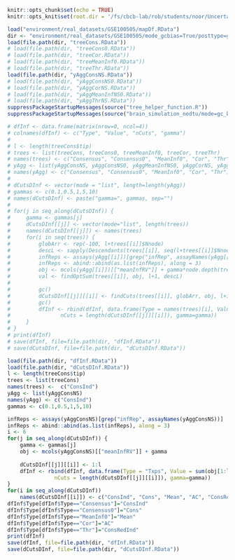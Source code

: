 ```r
knitr::opts_chunk$set(echo = TRUE)
knitr::opts_knit$set(root.dir = '/fs/cbcb-lab/rob/students/noor/Uncertainity/treeTerminusScripts')
```

```r
load("environment/real_datasets/GSE100505/mapDf.RData")
dir <- "environment/real_datasets/GSE100505/mode_gcbias=True/posttype=gibbs_npost=100_tf=100/comp_trees" 
load(file.path(dir, "treeCons.RData"))
# load(file.path(dir, "treeCons0.RData"))
# load(file.path(dir, "treeCor.RData"))
# load(file.path(dir, "treeMeanInf0.RData"))
# load(file.path(dir, "treeThr.RData"))
load(file.path(dir, "yAggConsNS.RData"))
# load(file.path(dir, "yAggConsNS0.RData"))
# load(file.path(dir, "yAggCorNS.RData"))
# load(file.path(dir, "yAggMeanInfNS0.RData"))
# load(file.path(dir, "yAggThrNS.RData"))
suppressPackageStartupMessages(source("tree_helper_function.R"))
suppressPackageStartupMessages(source("brain_simulation_nodtu/mode=gc_bias/post_type=gibbs_nrep=100_tf=100/tree_analysis/tree_filter.R"))

```

```r
# dfInf <- data.frame(matrix(nrow=0, ncol=4))
# colnames(dfInf) <- c("Type", "Value", "nCuts", "gamma")
# 
# l <- length(treeCons$tip)
# trees <- list(treeCons, treeCons0, treeMeanInf0, treeCor, treeThr)
# names(trees) <- c("Consensus", "Consensus0", "MeanInf0", "Cor", "Thr")
# yAgg <- list(yAggConsNS, yAggConsNS0, yAggMeanInfNS0, yAggCorNS, yAggThrNS)
# names(yAgg) <- c("Consensus", "Consensus0", "MeanInf0", "Cor", "Thr")
# 
# dCutsDInf <- vector(mode = "list", length=length(yAgg))
# gammas <- c(0.1,0.5,1,5,10)
# names(dCutsDInf) <- paste("gamma=", gammas, sep="")
# 
# for(j in seq_along(dCutsDInf)) {
#     gamma <- gammas[j]
#     dCutsDInf[[j]] <- vector(mode="list", length(trees))
#     names(dCutsDInf[[j]]) <- names(trees)
#     for(i in seq(trees)) {
#         globArr <- rep(-100, l+trees[[i]]$Nnode)
#         descL <- sapply(Descendants(trees[[i]], seq(l+trees[[i]]$Nnode)), length)
#         infReps <- assays(yAgg[[i]])[grep("infRep", assayNames(yAgg[[i]]))]
#         infReps <- abind::abind(as.list(infReps), along = 3)
#         obj <- mcols(yAgg[[i]])[["meanInfRV"]] + gamma*node.depth(trees[[i]],2)
#         val <- findOptSum(trees[[i]], obj, l+1, descL)
# 
#         gc()
#         dCutsDInf[[j]][[i]] <- findCuts(trees[[i]], globArr, obj, l+1, descL)
#         gc()
#         dfInf <- rbind(dfInf, data.frame(Type = names(trees)[i], Value = val,
#                nCuts = length(dCutsDInf[[j]][[i]]), gamma=gamma))
#     }
# }
# print(dfInf)
# save(dfInf, file=file.path(dir, "dfInf.RData"))
# save(dCutsDInf, file=file.path(dir, "dCutsDInf.RData"))
```

```r
load(file.path(dir, "dfInf.RData"))
load(file.path(dir, "dCutsDInf.RData"))
l <- length(treeCons$tip)
trees <- list(treeCons)
names(trees) <-  c("ConsInd")
yAgg <- list(yAggConsNS)
names(yAgg) <- c("ConsInd")
gammas <- c(0.1,0.5,1,5,10)

infReps <- assays(yAggConsNS)[grep("infRep", assayNames(yAggConsNS))]
infReps <- abind::abind(as.list(infReps), along = 3)
i <- 6
for(j in seq_along(dCutsDInf)) {
    gamma <- gammas[j]
    obj <- mcols(yAggConsNS)[["meanInfRV"]] + gamma
    
    dCutsDInf[[j]][[i]] <- 1:l
    dfInf <- rbind(dfInf, data.frame(Type = "Txps", Value = sum(obj[1:l]),
               nCuts = length(dCutsDInf[[j]][[i]]), gamma=gamma))
}
for(i in seq_along(dCutsDInf))
    names(dCutsDInf[[i]]) <- c("ConsInd", "Cons", "Mean", "AC", "ConsRedInd", "Txps")
dfInf$Type[dfInf$Type=="Consensus"]="ConsInd"
dfInf$Type[dfInf$Type=="Consensus0"]="Cons"
dfInf$Type[dfInf$Type=="MeanInf0"]="Mean"
dfInf$Type[dfInf$Type=="Cor"]="AC"
dfInf$Type[dfInf$Type=="Thr"]="ConsRedInd"
print(dfInf)
save(dfInf, file=file.path(dir, "dfInf.RData"))
save(dCutsDInf, file=file.path(dir, "dCutsDInf.RData"))
```